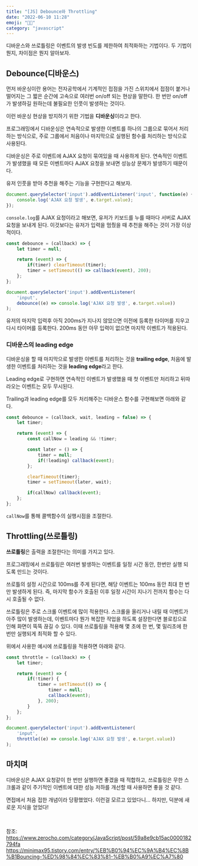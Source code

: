```yaml
---
title: "[JS] Debounce와 Throttling"
date: "2022-06-10 11:28"
emoji: "👂🏻"
category: "javascript"
---
```


디바운스와 쓰로틀링은 이벤트의 발생 빈도를 제한하여 최적화하는 기법이다.
두 기법이 뭔지, 차이점은 뭔지 알아보자.

## Debounce(디바운스)
먼저 바운싱이란 용어는 전자공학에서 기계적인 접점을 가진 스위치에서 접점이 붙거나 떨어지는 그 짧은 순간에 고속으로 여러번 on/off 되는 현상을 말한다.
한 번만 on/off가 발생하길 원하는데 불필요한 인풋이 발생하는 것이다.

이런 바운싱 현상을 방지하기 위한 기법을 **디바운싱**이라고 한다.

프로그래밍에서 디바운싱은 연속적으로 발생한 이벤트를 하나의 그룹으로 묶어서 처리하는 방식으로, 주로 그룹에서 처음이나 마지막으로 실행된 함수를 처리하는 방식으로 사용된다.

디바운싱은 주로 이벤트에 AJAX 요청이 묶여있을 때 사용하게 된다. 연속적인 이벤트가 발생했을 때 모든 이벤트마다 AJAX 요청을 보내면 성능상 문제가 발생하기 때문이다.

유저 인풋을 받아 추천을 해주는 기능을 구현한다고 해보자.

```js
document.querySelector('input').addEventListener('input', function(e) {
    console.log('AJAX 요청 발생', e.target.value);
});
```

`console.log`를 AJAX 요청이라고 해보면, 유저가 키보드를 누를 때마다 서버로 AJAX 요청을 보내게 된다.
이것보다는 유저가 입력을 멈췄을 때 추천을 해주는 것이 가장 이상적이다.

```js
const debounce = (callback) => {
    let timer = null;

    return (event) => {
        if(timer) clearTimeout(timer);
        timer = setTimeout(() => callback(event), 200);
    };
};

document.querySelector('input').addEventListener(
    'input',
    debounce((e) => console.log('AJAX 요청 발생', e.target.value))
);
```

유저의 마지막 입력후 아직 200ms가 지나지 않았으면 이전에 등록한 타이머를 지우고 다시 타이머를 등록한다.
200ms 동안 아무 입력이 없으면 마지막 이벤트가 적용된다.

### 디바운스의 leading edge
디바운싱을 할 때 마지막으로 발생한 이벤트를 처리하는 것을 **trailing edge**, 처음에 발생한 이벤트를 처리하는 것을 **leading edge**라고 한다.

Leading edge로 구현하면 연속적인 이벤트가 발생했을 때 첫 이벤트만 처리하고 뒤따라오는 이벤트는 모두 무시된다.

Trailing과 leading edge를 모두 처리해주는 디바운스 함수를 구현해보면 아래와 같다.

```js
const debounce = (callback, wait, leading = false) => {
    let timer;

    return (event) => {
        const callNow = leading && !timer;

        const later = () => {
            timer = null;
            if(!leading) callback(event);
        };

        clearTimeout(timer);
        timer = setTimeout(later, wait);

        if(callNow) callback(event);
    };
};
```

`callNow`를 통해 콜백함수의 실행시점을 조절한다.

## Throttling(쓰로틀링)
**쓰로틀링**은 출력을 조절한다는 의미를 가지고 있다. 

프로그래밍에서 쓰로틀링은 여러번 발생하는 이벤트를 일정 시간 동안, 한번만 실행 되도록 만드는 것이다.

쓰로틀의 설정 시간으로 100ms를 주게 된다면, 해당 이벤트는 100ms 동안 최대 한 번만 발생하게 된다.
즉, 마지막 함수가 호출된 이후 일정 시간이 지나기 전까지 함수는 다시 호출될 수 없다.

쓰로틀링은 주로 스크롤 이벤트에 많이 적용한다. 스크롤을 올리거나 내릴 때 이벤트가 아주 많이 발생하는데, 이벤트마다 뭔가 복잡한 작업을 하도록 설장한다면 블로킹으로 인해 화면이 뚝뚝 끊길 수 있다.
이때 쓰로틀링을 적용해 몇 초에 한 번, 몇 밀리초에 한 번만 실행되게 최적화 할 수 있다.

위에서 사용한 예시에 쓰로틀링을 적용하면 아래와 같다.

```js
const throttle = (callback) => {
    let timer;

    return (event) => {
        if(!timer) {
            timer = setTimeout(() => {
                timer = null;
                callback(event);
            }, 200);
        }
    };
};

document.querySelector('input').addEventListener(
    'input',
    throttle((e) => console.log('AJAX 요청 발생', e.target.value))
);
```

## 마치며
디바운싱은 AJAX 요청같이 한 번만 실행하면 좋겠을 때 적합하고, 쓰로틀링은 무한 스크롤과 같이 주기적인 이벤트에 대한 성능 저하를 개선할 때 사용하면 좋을 것 같다.

면접에서 처음 접한 개념이라 당황했었다. 이런걸 모르고 있었다니... 하지만, 덕분에 새로운 지식을 얻었다!

<br/>

참조:  
<https://www.zerocho.com/category/JavaScript/post/59a8e9cb15ac0000182794fa>  
<https://minimax95.tistory.com/entry/%EB%B0%94%EC%9A%B4%EC%8B%B1Bouncing-%ED%98%84%EC%83%81-%EB%B0%A9%EC%A7%80>  
